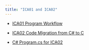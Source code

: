 ```yaml
---
title: "ICA01 and ICA02"
---
```


- [ICA01 Program Workflow](assets/CMPE1250_ICA01_1231.pdf){target="_blank"}

- [ICA02 Code Migration from C# to C](assets/CMPE1250_ICA02_1231.pdf){target="_blank"}

- [C# Program.cs for ICA02](assets/Program.cs){target="_blank"}